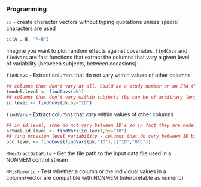 ::: {class="column-container__column"}

### Programming

`cc` - create character vectors without typing quotations unless special characters are used
```r
cc(A , B, "A-B")
```

Imagine you want to plot random effects against covariates. `findCovs` and `findVars` are fast functions that extract the columns that vary a given level of variability (between subjects, between occasions).

`findCovs` - Extract columns that do not vary within values of other columns
```r
## columns that don't vary at all. Could be a study number or an ETA that is not used.
(model.level <- findCovs(pk))
## columns that don't vary within subjects (by can be of arbitrary length)
id.level <- findCovs(pk,by="ID")
```

`findVars` - Extract columns that _vary_ within values of other columns
```r
## in id.level, some do not vary between ID's so in fact they are model-level. Discard those
actual.id.level <- findVars(id.level,by="ID")
## find occasion level variability - columns that do vary between ID but do not vary with ID+OCC.
occ.level <- findCovs(findVars(pk,"ID"),c("ID","OCC"))
```


`NMextractDataFile` - Get the file path to the input data file used in a NONMEM control stream

`NMisNumeric` - Test whether a column or the individual values in a column/vector are compatible with NONMEM (interpretable as numeric)

<!-- `tmpcol` -->
<!-- `egdt` -->
 

:::

